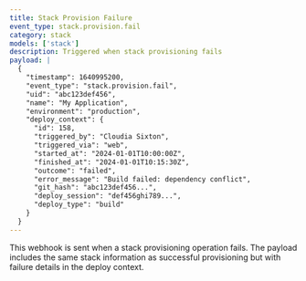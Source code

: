 ```yaml
---
title: Stack Provision Failure
event_type: stack.provision.fail
category: stack
models: ['stack']
description: Triggered when stack provisioning fails
payload: |
  {
    "timestamp": 1640995200,
    "event_type": "stack.provision.fail",
    "uid": "abc123def456",
    "name": "My Application",
    "environment": "production",
    "deploy_context": {
      "id": 158,
      "triggered_by": "Cloudia Sixton",
      "triggered_via": "web",
      "started_at": "2024-01-01T10:00:00Z",
      "finished_at": "2024-01-01T10:15:30Z",
      "outcome": "failed",
      "error_message": "Build failed: dependency conflict",
      "git_hash": "abc123def456...",
      "deploy_session": "def456ghi789...",
      "deploy_type": "build"
    }
  }
---
```


This webhook is sent when a stack provisioning operation fails. The payload includes the same stack information as successful provisioning but with failure details in the deploy context.
